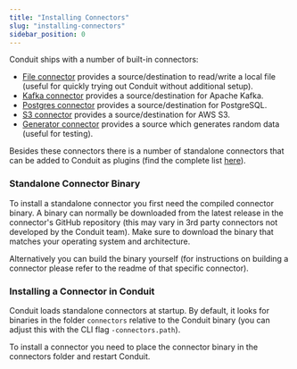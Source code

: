 ```yaml
---
title: "Installing Connectors"
slug: "installing-connectors"
sidebar_position: 0
---
```


Conduit ships with a number of built-in connectors:

- [File connector](https://github.com/ConduitIO/conduit-connector-file) provides
  a source/destination to read/write a local file (useful for quickly trying out
  Conduit without additional setup).
- [Kafka connector](https://github.com/ConduitIO/conduit-connector-kafka)
  provides a source/destination for Apache Kafka.
- [Postgres connector](https://github.com/ConduitIO/conduit-connector-postgres)
  provides a source/destination for PostgreSQL.
- [S3 connector](https://github.com/ConduitIO/conduit-connector-s3) provides a
  source/destination for AWS S3.
- [Generator connector](https://github.com/ConduitIO/conduit-connector-generator)
  provides a source which generates random data (useful for testing).

Besides these connectors there is a number of standalone connectors that can be
added to Conduit as plugins (find the complete
list [here](https://github.com/ConduitIO/conduit/blob/main/docs/connectors.md)).

### Standalone Connector Binary

To install a standalone connector you first need the compiled connector binary.
A binary can normally be downloaded from the latest release in the connector's
GitHub repository (this may vary in 3rd party connectors not developed by the
Conduit team). Make sure to download the binary that matches your operating
system and architecture.

Alternatively you can build the binary yourself (for instructions on building a
connector please refer to the readme of that specific connector).

### Installing a Connector in Conduit

Conduit loads standalone connectors at startup. By default, it looks for
binaries in the folder `connectors` relative to the Conduit binary (you can
adjust this with the CLI flag `-connectors.path`).

To install a connector you need to place the connector binary in the connectors
folder and restart Conduit.
